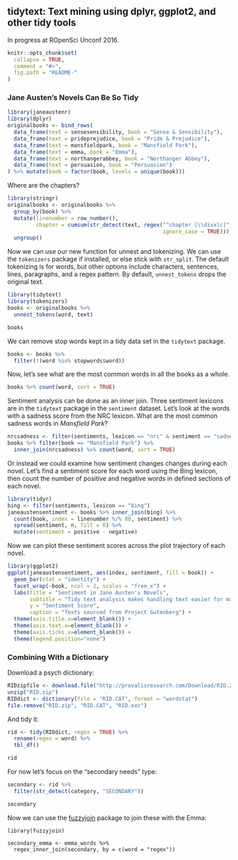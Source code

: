 <!-- README.md is generated from README.Rmd. Please edit that file -->

tidytext: Text mining using dplyr, ggplot2, and other tidy tools
---------------

In progress at ROpenSci Unconf 2016.

```r
knitr::opts_chunk$set(
  collapse = TRUE,
  comment = "#>",
  fig.path = "README-"
)
```

### Jane Austen's Novels Can Be So Tidy

```r
library(janeaustenr)
library(dplyr)
originalbooks <- bind_rows(
  data_frame(text = sensesensibility, book = "Sense & Sensibility"),
  data_frame(text = prideprejudice, book = "Pride & Prejudice"),
  data_frame(text = mansfieldpark, book = "Mansfield Park"),
  data_frame(text = emma, book = "Emma"),
  data_frame(text = northangerabbey, book = "Northanger Abbey"),
  data_frame(text = persuasion, book = "Persuasion")
) %>% mutate(book = factor(book, levels = unique(book)))
```

Where are the chapters?

```r
library(stringr)
originalbooks <- originalbooks %>%
  group_by(book) %>%
  mutate(linenumber = row_number(),
         chapter = cumsum(str_detect(text, regex("^chapter [\\divxlc]", 
                                                 ignore_case = TRUE)))) %>%
  ungroup()
```

Now we can use our new function for unnest and tokenizing. We can use the `tokenizers` package if installed, or else stick with `str_split`. The default tokenizing is for words, but other options include characters, sentences, lines, paragraphs, and a regex pattern. By default, `unnest_tokens` drops the original text.

```r
library(tidytext)
library(tokenizers)
books <- originalbooks %>%
  unnest_tokens(word, text)

books
```

We can remove stop words kept in a tidy data set in the `tidytext` package.

```r
books <- books %>%
  filter(!(word %in% stopwords$word))
```

Now, let's see what are the most common words in all the books as a whole.

```r
books %>% count(word, sort = TRUE) 
```

Sentiment analysis can be done as an inner join. Three sentiment lexicons are in the `tidytext` package in the `sentiment` dataset. Let's look at the words with a sadness score from the NRC lexicon. What are the most common sadness words in *Mansfield Park*?

```r
nrcsadness <- filter(sentiments, lexicon == "nrc" & sentiment == "sadness")
books %>% filter(book == "Mansfield Park") %>% 
  inner_join(nrcsadness) %>% count(word, sort = TRUE)
```

Or instead we could examine how sentiment changes changes during each novel. Let's find a sentiment score for each word using the Bing lexicon, then count the number of positive and negative words in defined sections of each novel.

```r
library(tidyr)
bing <- filter(sentiments, lexicon == "bing")
janeaustensentiment <- books %>% inner_join(bing) %>% 
  count(book, index = linenumber %/% 80, sentiment) %>% 
  spread(sentiment, n, fill = 0) %>% 
  mutate(sentiment = positive - negative)
```

Now we can plot these sentiment scores across the plot trajectory of each novel.

```r
library(ggplot2)
ggplot(janeaustensentiment, aes(index, sentiment, fill = book)) +
  geom_bar(stat = "identity") +
  facet_wrap(~book, ncol = 2, scales = "free_x") +
  labs(title = "Sentiment in Jane Austen's Novels",
       subtitle = "Tidy text analysis makes handling text easier for many tasks",
       y = "Sentiment Score",
       caption = "Texts sourced from Project Gutenberg") +
  theme(axis.title.x=element_blank()) +
  theme(axis.text.x=element_blank()) +
  theme(axis.ticks.x=element_blank()) +
  theme(legend.position="none")
```


### Combining With a Dictionary

Download a psych dictionary:

```r
RIDzipfile <- download.file("http://provalisresearch.com/Download/RID.ZIP", "RID.zip")
unzip("RID.zip")
RIDdict <- dictionary(file = "RID.CAT", format = "wordstat")
file.remove("RID.zip", "RID.CAT", "RID.exc")
```

And tidy it:

```r
rid <- tidy(RIDdict, regex = TRUE) %>%
  rename(regex = word) %>%
  tbl_df()

rid
```

For now let's focus on the "secondary needs" type:

```r
secondary <- rid %>%
  filter(str_detect(category, "SECONDARY"))

secondary
```

Now we can use the [fuzzyjoin](TODO) package to join these with the Emma:

```r.
library(fuzzyjoin)

secondary_emma <- emma_words %>%
  regex_inner_join(secondary, by = c(word = "regex"))
```

